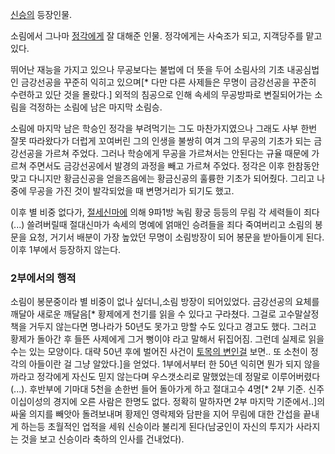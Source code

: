 [[신승]]의 등장인물.

소림에서 그나마 [[정각]]에게 잘 대해준 인물. 정각에게는 사숙조가 되고, 지객당주를 맡고 있다.
 
뛰어난 재능을 가지고 있으나 무공보다는 불법에 더 뜻을 두어 소림사의 기초 내공심법인 금강선공을 꾸준히 익히고 있으며[* 다만 다른 사제들은 무명이 금강선공을 꾸준히 수련하고 있단 것을 몰랐다.] 외적의 침공으로 인해 속세의 무공방파로 변질되어가는 소림을 걱정하는 소림에 남은 마지막 소림승.

소림에 마지막 남은 학승인 정각을 부려먹기는 그도 마찬가지였으나 그래도 사부 한번 잘못 따라왔다가 더럽게 꼬여버린 그의 인생을 불쌍히 여겨 그의 무공의 기초가 되는 금강선공을 가르쳐 주었다. 그러나 학승에게 무공을 가르쳐서는 안된다는 규율 때문에 가르쳐 주면서도 금강선공에서 발경의 과정을 빼고 가르쳐 주었다. 정각은 이후 한참동안 맞고 다니지만 황금신공을 얻을즈음에는 황금신공의 훌륭한 기초가 되어줬다. 그리고 나중에 무공을 가진 것이 발각되었을 때 변명거리가 되기도 했고.
 
이후 별 비중 없다가, [[절세신마]]에 의해 9파1방 녹림 황궁 등등의 무림 각 세력들이 죄다(...) 쓸려버릴때 절대신마가 속세의 명예에 얽매인 승려들을 죄다 죽여버리고 소림의 봉문을 요청, 거기서 배분이 가장 높았던 무명이 소림방장이 되어 봉문을 받아들이게 된다. 이후 1부에서 등장하지 않는다.

=== 2부에서의 행적 ===
소림이 봉문중이라 별 비중이 없나 싶더니,소림 방장이 되어있었다. 금강선공의 요체를 깨달아 새로운 깨달음[* 황제에게 천기를 읽을 수 있다고 구라쳤다. 그걸로 고수말살정책을 거두지 않는다면 명나라가 50년도 못가고 망할 수도 있다고 경고도 했다. 그러고 황제가 돌아간 후 들뜬 사제에게 그거 뻥이야 라고 말해서 뒤집어짐. 그런데 실제로 읽을 수는 있는 모양이다. 대략 50년 후에 벌어진 사건이 [[토목의 변]]인걸 보면.. 또 소천이 정각의 아들이란 걸 그냥 알았다.]을 얻었다. 1부에서부터 한 50년 익히면 뭔가 되지 않을까라고 정각에게 자신도 믿지 않는다며 우스갯소리로 말했었는데 정말로 이루어버렸다(...). 후반부에 기마대 5천을 손한번 들어 돌아가게 하고 절대고수 4명[* 2부 기준. 신주이십이성의 경지에 오른 사람은 한명도 없다. 정확히 말하자면 2부 마지막 기준에서..]의 싸울 의지를 빼앗아 돌려보내며 황제인 영락제와 담판을 지어 무림에 대한 간섭을 끝내게 하는등 초월적인 업적을 세워 신승이라 불리게 된다(남궁인이 자신의 투지가 사라지는 것을 보고 신승이라 축하의 인사를 건내었다).
